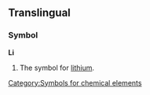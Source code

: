 ==Translingual==
===Symbol===
'''Li'''
#{{chemistry}} The symbol for [[lithium]].
[[Category:Symbols for chemical elements]]